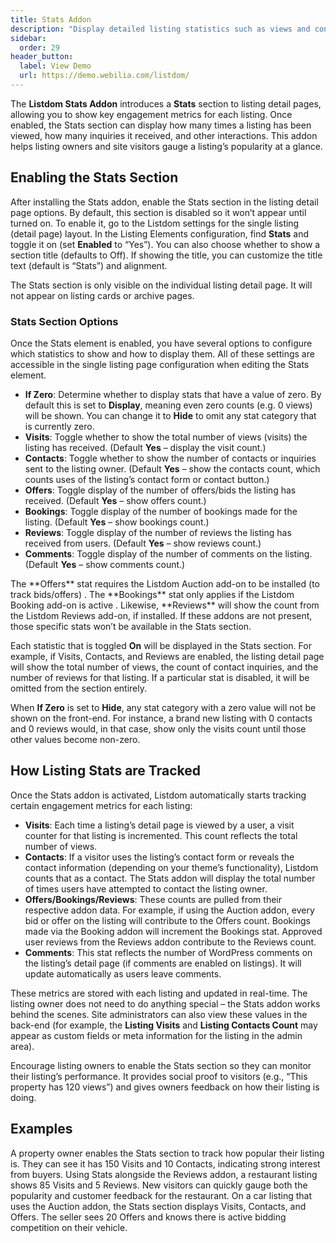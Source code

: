 ```yaml
---
title: Stats Addon
description: "Display detailed listing statistics such as views and contacts on listing detail pages."
sidebar:
  order: 29
header_button:
  label: View Demo
  url: https://demo.webilia.com/listdom/
---
```


The **Listdom Stats Addon** introduces a **Stats** section to listing detail pages, allowing you to show key engagement metrics for each listing. Once enabled, the Stats section can display how many times a listing has been viewed, how many inquiries it received, and other interactions. This addon helps listing owners and site visitors gauge a listing’s popularity at a glance.

## Enabling the Stats Section

After installing the Stats addon, enable the Stats section in the listing detail page options. By default, this section is disabled so it won’t appear until turned on. To enable it, go to the Listdom settings for the single listing (detail page) layout. In the Listing Elements configuration, find **Stats** and toggle it on (set **Enabled** to “Yes”). You can also choose whether to show a section title (defaults to Off). If showing the title, you can customize the title text (default is “Stats”) and alignment.

<Aside type="note">
The Stats section is only visible on the individual listing detail page. It will not appear on listing cards or archive pages.
</Aside>

### Stats Section Options

Once the Stats element is enabled, you have several options to configure which statistics to show and how to display them. All of these settings are accessible in the single listing page configuration when editing the Stats element.

- **If Zero**: Determine whether to display stats that have a value of zero. By default this is set to **Display**, meaning even zero counts (e.g. 0 views) will be shown. You can change it to **Hide** to omit any stat category that is currently zero.
- **Visits**: Toggle whether to show the total number of views (visits) the listing has received. (Default **Yes** – display the visit count.)
- **Contacts**: Toggle whether to show the number of contacts or inquiries sent to the listing owner. (Default **Yes** – show the contacts count, which counts uses of the listing’s contact form or contact button.)
- **Offers**: Toggle display of the number of offers/bids the listing has received. (Default **Yes** – show offers count.) <Badge text="Pro" />
- **Bookings**: Toggle display of the number of bookings made for the listing. (Default **Yes** – show bookings count.) <Badge text="Pro" />
- **Reviews**: Toggle display of the number of reviews the listing has received from users. (Default **Yes** – show reviews count.) <Badge text="Pro" />
- **Comments**: Toggle display of the number of comments on the listing. (Default **Yes** – show comments count.)

<Aside type="note">
The **Offers** stat requires the Listdom Auction add-on to be installed (to track bids/offers) <Badge text="Pro" />. The **Bookings** stat only applies if the Listdom Booking add-on is active <Badge text="Pro" />. Likewise, **Reviews** will show the count from the Listdom Reviews add-on, if installed. If these addons are not present, those specific stats won’t be available in the Stats section.
</Aside>

Each statistic that is toggled **On** will be displayed in the Stats section. For example, if Visits, Contacts, and Reviews are enabled, the listing detail page will show the total number of views, the count of contact inquiries, and the number of reviews for that listing. If a particular stat is disabled, it will be omitted from the section entirely.

When **If Zero** is set to **Hide**, any stat category with a zero value will not be shown on the front-end. For instance, a brand new listing with 0 contacts and 0 reviews would, in that case, show only the visits count until those other values become non-zero.

## How Listing Stats are Tracked

Once the Stats addon is activated, Listdom automatically starts tracking certain engagement metrics for each listing:

- **Visits**: Each time a listing’s detail page is viewed by a user, a visit counter for that listing is incremented. This count reflects the total number of views.
- **Contacts**: If a visitor uses the listing’s contact form or reveals the contact information (depending on your theme’s functionality), Listdom counts that as a contact. The Stats addon will display the total number of times users have attempted to contact the listing owner.
- **Offers/Bookings/Reviews**: These counts are pulled from their respective addon data. For example, if using the Auction addon, every bid or offer on the listing will contribute to the Offers count. Bookings made via the Booking addon will increment the Bookings stat. Approved user reviews from the Reviews addon contribute to the Reviews count.
- **Comments**: This stat reflects the number of WordPress comments on the listing’s detail page (if comments are enabled on listings). It will update automatically as users leave comments.

These metrics are stored with each listing and updated in real-time. The listing owner does not need to do anything special – the Stats addon works behind the scenes. Site administrators can also view these values in the back-end (for example, the **Listing Visits** and **Listing Contacts Count** may appear as custom fields or meta information for the listing in the admin area).

<Aside type="tip">
Encourage listing owners to enable the Stats section so they can monitor their listing’s performance. It provides social proof to visitors (e.g., “This property has 120 views”) and gives owners feedback on how their listing is doing.
</Aside>

## Examples

<CardGrid>
  <Card title="Monitor Listing Performance">
    A property owner enables the Stats section to track how popular their listing is. They can see it has 150 Visits and 10 Contacts, indicating strong interest from buyers.
  </Card>
  <Card title="Combined with Reviews">
    Using Stats alongside the Reviews addon, a restaurant listing shows 85 Visits and 5 Reviews. New visitors can quickly gauge both the popularity and customer feedback for the restaurant.
  </Card>
  <Card title="Offers on Auction Listings">
    On a car listing that uses the Auction addon, the Stats section displays Visits, Contacts, and Offers. The seller sees 20 Offers <Badge text="Pro" /> and knows there is active bidding competition on their vehicle.
  </Card>
</CardGrid>

<LinkCard href="https://demo.webilia.com/listdom" title="Live Demo – Listdom Stats" description="See a live listing example with the Stats addon enabled to understand how engagement metrics are displayed." />
